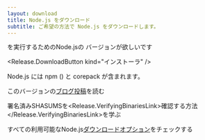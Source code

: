 ```yaml
---
layout: download
title: Node.js をダウンロード
subtitle: ご希望の方法で Node.js をダウンロードします。
---
```


<section>
  <Release.VersionDropdown /> <Release.OperatingSystemDropdown exclude={["LINUX"]} /> を実行するためのNode.jsの <Release.BitnessDropdown />バージョンが欲しいです

  <Release.DownloadButton kind="インストーラ" />
</section>

<section>
  Node.js には <LinkWithArrow href="https://npmjs.com">npm</LinkWithArrow> (<Release.NpmVersion />) と corepack が含まれます。

このバージョンの<a href="Release.BlogPostLink">ブログ投稿</a>を読む

署名済みSHASUMSを<Release.VerifyingBinariesLink>確認する方法</Release.VerifyingBinariesLink>を学ぶ

すべての利用可能なNode.js<a href="https://nodejs.org/dist/">ダウンロードオプション</a>をチェックする

</section>
